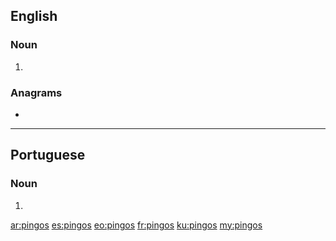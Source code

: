 {{also|Pingos}}
==English==

===Noun===
{{head|en|noun plural form}}

# {{plural of|pingo|lang=en}}

===Anagrams===
* {{l|en|posing}}

----

==Portuguese==

===Noun===
{{head|pt|noun plural form}}

# {{plural of|pingo|lang=pt}}

[[ar:pingos]]
[[es:pingos]]
[[eo:pingos]]
[[fr:pingos]]
[[ku:pingos]]
[[my:pingos]]